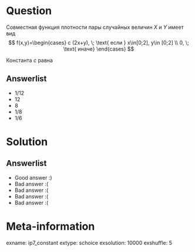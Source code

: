 Question
========

Совместная функция плотности пары случайных величин $X$ и $Y$ имеет вид
$$
f(x,y)=\begin{cases}
c (2x+y), \; \text{ если } x\in[0;2], y\in [0;2] \\
0, \; \text{ иначе}
\end{cases}
$$

Константа $c$ равна



Answerlist
----------
*  $1/12$
*  $12$
*  $8$ 
*  $1/8$  
*  $1/6$

Solution
========

Answerlist
----------
*  Good answer :)
*  Bad answer :(
*  Bad answer :(
*  Bad answer :(
*  Bad answer :(

Meta-information
================
exname: ip7_constant
extype: schoice
exsolution: 10000
exshuffle: 5
